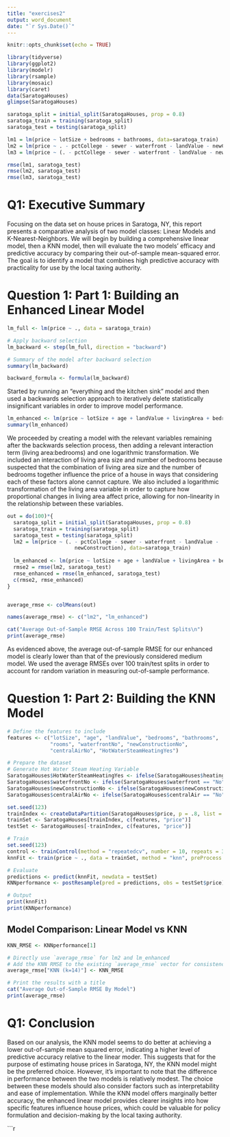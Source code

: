 ```yaml
---
title: "exercises2"
output: word_document
date: "`r Sys.Date()`"
---
```


```r
knitr::opts_chunk$set(echo = TRUE)
```

```r
library(tidyverse)
library(ggplot2)
library(modelr)
library(rsample)
library(mosaic)
library(caret)
data(SaratogaHouses)
glimpse(SaratogaHouses)

saratoga_split = initial_split(SaratogaHouses, prop = 0.8)
saratoga_train = training(saratoga_split)
saratoga_test = testing(saratoga_split)

lm1 = lm(price ~ lotSize + bedrooms + bathrooms, data=saratoga_train)
lm2 = lm(price ~ . - pctCollege - sewer - waterfront - landValue - newConstruction, data=saratoga_train)
lm3 = lm(price ~ (. - pctCollege - sewer - waterfront - landValue - newConstruction)^2, data=saratoga_train)

rmse(lm1, saratoga_test)
rmse(lm2, saratoga_test)
rmse(lm3, saratoga_test)

```

# Q1: Executive Summary

Focusing on the data set on house prices in Saratoga, NY, this report presents a comparative analysis of two model classes: Linear Models and K-Nearest-Neighbors. We will begin by building a comprehensive linear model, then a KNN model, then will evaluate the two models' efficacy and predictive accuracy by comparing their out-of-sample mean-squared error. The goal is to identify a model that combines high predictive accuracy with practicality for use by the local taxing authority.

# Question 1: Part 1: Building an Enhanced Linear Model 

```r

lm_full <- lm(price ~ ., data = saratoga_train)

# Apply backward selection
lm_backward <- step(lm_full, direction = "backward")

# Summary of the model after backward selection
summary(lm_backward)

backward_formula <- formula(lm_backward)


```

Started by running an "everything and the kitchen sink" model and then used a backwards selection approach to iteratively delete statistically insignificant variables in order to improve model performance.  

```r

lm_enhanced <- lm(price ~ lotSize + age + landValue + livingArea + bedrooms + bathrooms + rooms + heating + waterfront + newConstruction + centralAir + livingArea:bedrooms + log(livingArea), data=saratoga_train)
summary(lm_enhanced)

```

We proceeded by creating a model with the relevant variables remaining after the backwards selection process, then adding a relevant interaction term (living area:bedrooms) and one logarithmic transformation. We included an interaction of living area size and number of bedrooms because suspected that the combination of living area size and the number of bedrooms together influence the price of a house in ways that considering each of these factors alone cannot capture. We also included a logarithmic transformation of the living area variable in order to capture how proportional changes in living area affect price, allowing for non-linearity in the relationship between these variables. 

```r
out = do(100)*{
  saratoga_split = initial_split(SaratogaHouses, prop = 0.8)
  saratoga_train = training(saratoga_split)
  saratoga_test = testing(saratoga_split)
  lm2 = lm(price ~ (. - pctCollege - sewer - waterfront - landValue -
                      newConstruction), data=saratoga_train)
  
  lm_enhanced <- lm(price ~ lotSize + age + landValue + livingArea + bedrooms + bathrooms + rooms + heating + waterfront + newConstruction + centralAir + livingArea:bedrooms + log(livingArea), data=saratoga_train)
  rmse2 = rmse(lm2, saratoga_test)
  rmse_enhanced = rmse(lm_enhanced, saratoga_test)
  c(rmse2, rmse_enhanced)
}


average_rmse <- colMeans(out)

names(average_rmse) <- c("lm2", "lm_enhanced")

cat("Average Out-of-Sample RMSE Across 100 Train/Test Splits\n")
print(average_rmse)
```

As evidenced above, the average out-of-sample RMSE for our enhanced model is clearly lower than that of the previously considered medium model. We used the average RMSEs over 100 train/test splits in order to account for random variation in measuring out-of-sample performance. 

# Question 1: Part 2: Building the KNN Model

```r

# Define the features to include
features <- c("lotSize", "age", "landValue", "bedrooms", "bathrooms", 
              "rooms", "waterfrontNo", "newConstructionNo", 
              "centralAirNo", "HotWaterSteamHeatingYes")

# Prepare the dataset
# Generate Hot Water Steam Heating Variable
SaratogaHouses$HotWaterSteamHeatingYes <- ifelse(SaratogaHouses$heating == "hot water/steam", 1, 0)
SaratogaHouses$waterfrontNo <- ifelse(SaratogaHouses$waterfront == "No", 1, 0)
SaratogaHouses$newConstructionNo <- ifelse(SaratogaHouses$newConstruction == "No", 1, 0)
SaratogaHouses$centralAirNo <- ifelse(SaratogaHouses$centralAir == "No", 1, 0)

set.seed(123)
trainIndex <- createDataPartition(SaratogaHouses$price, p = .8, list = FALSE)
trainSet <- SaratogaHouses[trainIndex, c(features, "price")]
testSet <- SaratogaHouses[-trainIndex, c(features, "price")]

# Train
set.seed(123)
control <- trainControl(method = "repeatedcv", number = 10, repeats = 3, search = "random")
knnFit <- train(price ~ ., data = trainSet, method = "knn", preProcess = c("center", "scale"), trControl = control, tuneLength = 10)

# Evaluate
predictions <- predict(knnFit, newdata = testSet)
KNNperformance <- postResample(pred = predictions, obs = testSet$price)

# Output
print(knnFit)
print(KNNperformance)

```

## Model Comparison: Linear Model vs KNN 

```r

KNN_RMSE <- KNNperformance[1]

# Directly use `average_rmse` for lm2 and lm_enhanced
# Add the KNN RMSE to the existing `average_rmse` vector for consistency
average_rmse["KNN (k=14)"] <- KNN_RMSE

# Print the results with a title
cat("Average Out-of-Sample RMSE By Model")
print(average_rmse)
```

# Q1: Conclusion

Based on our analysis, the KNN model seems to do better at achieving a lower out-of-sample mean squared error, indicating a higher level of predictive accuracy relative to the linear moder. This suggests that for the purpose of estimating house prices in Saratoga, NY, the KNN model might be the preferred choice. However, it's important to note that the difference in performance between the two models is relatively modest. The choice between these models should also consider factors such as interpretability and ease of implementation. While the KNN model offers marginally better accuracy, the enhanced linear model provides clearer insights into how specific features influence house prices, which could be valuable for policy formulation and decision-making by the local taxing authority. 

```r

